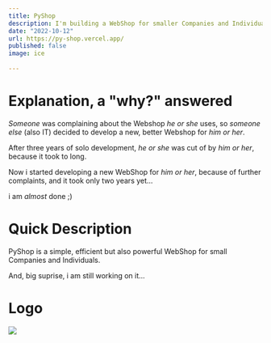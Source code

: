 ```yaml
---
title: PyShop
description: I'm building a WebShop for smaller Companies and Individuals
date: "2022-10-12"
url: https://py-shop.vercel.app/
published: false
image: ice
  
---
```


# Explanation, a "why?" answered

*Someone* was complaining about the Webshop *he or she* uses, 
so *someone else* (also IT) decided to develop a new, better Webshop for *him or her*.

After three years of solo development, *he or she* was cut of by *him or her*, 
because it took to long.

Now i started developing a new WebShop for *him or her*, because of further complaints, 
and it took only two years yet...

i am *almost* done ;)

# Quick Description

PyShop is a simple, efficient but also powerful WebShop for small Companies and Individuals.

And, big suprise, i am still working on it...


# Logo

[![](/py-shop.png)](https://py-shop.vercel.app/)
